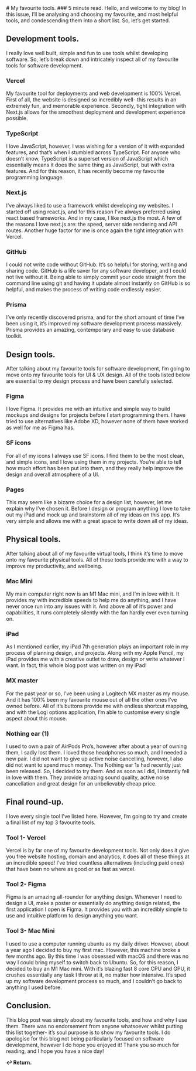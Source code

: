 
<title>How I built my personal website.</title>
<link rel="icon" href="./icon.png" />
<div className={styles.blog}>
# My favourite tools.
### 5 minute read.
Hello, and welcome to my blog! In this issue, I’ll be analysing and choosing my favourite, and most helpful tools, and condescending them into a short list. So, let’s get started.

## Development tools.
I really love well built, simple and fun to use tools whilst developing software. So, let’s break down and intricately inspect all of my favourite tools for software development.

### Vercel
My favourite tool for deployments and web development is 100% Vercel. First of all, the website is designed so incredibly well- this results in an extremely fun, and memorable experience. Secondly, tight integration with Next.js allows for the smoothest deployment and development experience possible. 

### TypeScript
I love JavaScript, however, I was wishing for a version of it with expanded features, and that’s when I stumbled across TypeScript. For anyone who doesn’t know, TypeScript is a superset version of JavaScript which essentially means it does the same thing as JavaScript, but with extra features. And for this reason, it has recently become my favourite programming language.

### Next.js
I’ve always liked to use a framework whilst developing my websites. I started off using react.js, and for this reason I’ve always preferred using react based frameworks. And in my case, I like next.js the most. A few of the reasons I love next.js are: the speed, server side rendering and API routes. Another huge factor for me is once again the tight integration with Vercel.

### GitHub
I could not write code without GitHub. It’s so helpful for storing, writing and sharing code. GitHub is a life saver for any software developer, and I could not live without it. Being able to simply commit your code straight from the command line using git and having it update almost instantly on GitHub is so helpful, and makes the process of writing code endlessly easier.

### Prisma
I’ve only recently discovered prisma, and for the short amount of time I’ve been using it, it’s improved my software development process massively. Prisma provides an amazing, contemporary and easy to use database toolkit.

## Design tools.
After talking about my favourite tools for software development, I’m going to move onto my favourite tools for UI & UX design. All of the tools listed below are essential to my design process and have been carefully selected.

### Figma
I love Figma. It provides me with an intuitive and simple way to build mockups and designs for projects before I start programming them. I have tried to use alternatives like Adobe XD, however none of them have worked as well for me as Figma has. 

### SF icons
For all of my icons I always use SF icons. I find them to be the most clean, and simple icons, and I love using them in my projects. You’re able to tell how much effort has been put into them, and they really help improve the design and overall atmosphere of a UI.

### Pages
This may seem like a bizarre choice for a design list, however, let me explain why I’ve chosen it. Before I design or program anything I love to take out my iPad and mock up and brainstorm all of my ideas on this app. It’s very simple and allows me with a great space to write down all of my ideas.

## Physical tools.
After talking about all of my favourite virtual tools, I think it’s time to move onto my favourite physical tools. All of these tools provide me with a way to improve my productivity, and wellbeing.

### Mac Mini
My main computer right now is an M1 Mac mini, and I’m in love with it. It provides my with incredible speeds to help me do anything, and I have never once run into any issues with it. And above all of it’s power and capabilities, It runs completely silently with the fan hardly ever even turning on.

### iPad
As I mentioned earlier, my iPad 7th generation plays an important role in my process of planning design, and projects. Along with my Apple Pencil, my iPad provides me with a creative outlet to draw, design or write whatever I want. In fact, this whole blog post was written on my iPad!

### MX master
For the past year or so, I’ve been using a Logitech MX master as my mouse. And it has 100% been my favourite mouse out of all the other ones I’ve owned before. All of it’s buttons provide me with endless shortcut mapping, and with the Logi options application, I’m able to customise every single aspect about this mouse.

### Nothing ear (1)
I used to own a pair of AirPods Pro’s, however after about a year of owning them, I sadly lost them. 
I loved those headphones so much, and I needed a new pair. I did not want to give up active noise cancelling, however, I also did not want to spend much money. 
The Nothing ear 1s had recently just been released. So, I decided to try them. And as soon as I did, I instantly fell in love with them. They provide amazing sound quality, active noise cancellation and great design for an unbelievably cheap price.

## Final round-up.
I love every single tool I’ve listed here. However, I’m going to try and create a final list of my top 3 favourite tools.

### Tool 1- Vercel
Vercel is by far one of my favourite development tools. Not only does it give you free website hosting, domain and analytics, it does all of these things at an incredible speed! I’ve tried countless alternatives (including paid ones) that have been no where as good or as fast as vercel.

### Tool 2- Figma
Figma is an amazing all-rounder for anything design. 
Whenever I need to design a UI, make a poster or essentially do anything design related, the first application I open is Figma. It provides you with an incredibly simple to use and intuitive platform to design anything you want.

### Tool 3- Mac Mini
I used to use a computer running ubuntu as my daily driver. However, about a year ago I decided to buy my first mac. However, this machine broke a few months ago. By this time I was obsessed with macOS and there was no way I could bring myself to switch back to Ubuntu. 
So, for this reason, I decided to buy an M1 Mac mini. With it’s blazing fast 8 core CPU and GPU, it crushes essentially any task I throw at it, no matter how intensive. It’s sped up my software development process so much, and I couldn’t go back to anything I used before.

## Conclusion.
This blog post was simply about my favourite tools, and how and why I use them. 
There was no endorsement from anyone whatsoever whilst putting this list together- it’s soul purpose is to show my favourite tools. I do apologise for this blog not being particularly focused on software development, however I do hope you enjoyed it! Thank you so much for reading, and I hope you have a nice day!

<b><Link href="/blog"> ↩ Return. </Link></b>
</div>
